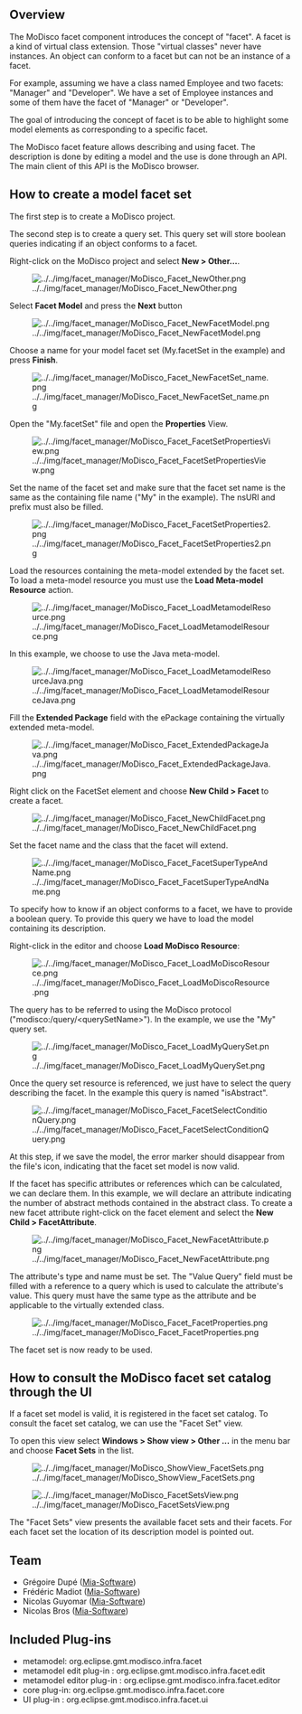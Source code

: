 == Overview ==
The MoDisco facet component introduces the concept of "facet". A facet is a kind of virtual class extension. Those "virtual classes" never have instances. An object can conform to a facet but can not be an instance of a facet.

For example, assuming we have a class named Employee and two facets: "Manager" and "Developer". We have a set of Employee instances and some of them have the facet of "Manager" or "Developer".

The goal of introducing the concept of facet is to be able to highlight some model elements as corresponding to a specific facet.

The MoDisco facet feature allows describing and using facet. The description is done by editing a model and the use is done through an API. The main client of this API is the MoDisco browser.


==How to create a model facet set==
The first step is to create a MoDisco project.

The second step is to create a query set. This query set will store boolean queries indicating if an
object conforms to a facet.

Right-click on the MoDisco project and select '''New &gt; Other...'''.

[[Image:../../img/facet_manager/MoDisco_Facet_NewOther.png]]

Select '''Facet Model''' and press the '''Next''' button

[[Image:../../img/facet_manager/MoDisco_Facet_NewFacetModel.png]]

Choose a name for your model facet set (My.facetSet in the example)
and press '''Finish'''.

[[Image:../../img/facet_manager/MoDisco_Facet_NewFacetSet_name.png]]


Open the "My.facetSet" file and open the '''Properties''' View.

[[Image:../../img/facet_manager/MoDisco_Facet_FacetSetPropertiesView.png]]

Set the name of the facet set and make sure that the facet set name
is the same as the containing file name ("My" in the example). The
nsURI and prefix must also be filled.

[[Image:../../img/facet_manager/MoDisco_Facet_FacetSetProperties2.png]]

Load the resources containing the meta-model extended by the
facet set. To load a meta-model resource you must use the 
'''Load Meta-model Resource''' action.

[[Image:../../img/facet_manager/MoDisco_Facet_LoadMetamodelResource.png]]

In this example, we choose to use the Java meta-model.

[[Image:../../img/facet_manager/MoDisco_Facet_LoadMetamodelResourceJava.png]]

Fill the '''Extended Package''' field with the ePackage
containing the virtually extended meta-model.

[[Image:../../img/facet_manager/MoDisco_Facet_ExtendedPackageJava.png]]

Right click on the FacetSet element and choose '''New Child &gt; Facet''' to create a facet.

[[Image:../../img/facet_manager/MoDisco_Facet_NewChildFacet.png]]

Set the facet name and the class that the facet will extend.

[[Image:../../img/facet_manager/MoDisco_Facet_FacetSuperTypeAndName.png]]

To specify how to know if an object conforms to a facet, we have
to provide a boolean query. To provide this query we have to load the
model containing its description.

Right-click in the editor and choose '''Load MoDisco Resource''':

[[Image:../../img/facet_manager/MoDisco_Facet_LoadMoDiscoResource.png]]

The query has to be referred to using the MoDisco protocol ("modisco:/query/&lt;querySetName&gt;"). 
In the example, we use the "My" query set.

[[Image:../../img/facet_manager/MoDisco_Facet_LoadMyQuerySet.png]]

Once the query set resource is referenced, we just have to select the
query describing the facet. In the example this query is named
"isAbstract".

[[Image:../../img/facet_manager/MoDisco_Facet_FacetSelectConditionQuery.png]]

At this step, if we save the model, the error marker should disappear
from the file's icon, indicating that the facet set model is now valid.

If the facet has specific attributes or references which can be
calculated, we can declare them. In this example, we will declare an
attribute indicating the number of abstract methods contained in the
abstract class. To create a new facet attribute right-click on the facet
element and select the '''New Child &gt; FacetAttribute'''.

[[Image:../../img/facet_manager/MoDisco_Facet_NewFacetAttribute.png]]

The attribute's type and name must be set. The "Value Query" field must
be filled with a reference to a query which is used to calculate the
attribute's value. This query must have the same type as the attribute
and be applicable to the virtually extended class.

[[Image:../../img/facet_manager/MoDisco_Facet_FacetProperties.png]]


The facet set is now ready to be used.

== How to consult the MoDisco facet set catalog through the UI ==

If a facet set model is valid, it is registered in the facet set
catalog. To consult the facet set catalog, we can use the "Facet Set"
view.

To open this view select '''Windows &gt; Show view &gt; Other ...'''
in the menu bar and choose '''Facet Sets''' in the list.

[[Image:../../img/facet_manager/MoDisco_ShowView_FacetSets.png]]

[[Image:../../img/facet_manager/MoDisco_FacetSetsView.png]]

The "Facet Sets" view presents the available facet sets and their
facets. For each facet set the location of its description model is pointed out.

== Team ==
*Grégoire Dupé ([http://www.mia-software.com Mia-Software])
*Frédéric Madiot ([http://www.mia-software.com Mia-Software])
*Nicolas Guyomar ([http://www.mia-software.com Mia-Software])
*Nicolas Bros ([http://www.mia-software.com Mia-Software]) 

== Included Plug-ins ==
* metamodel: org.eclipse.gmt.modisco.infra.facet
* metamodel edit plug-in : org.eclipse.gmt.modisco.infra.facet.edit
* metamodel editor plug-in : org.eclipse.gmt.modisco.infra.facet.editor
* core plug-in: org.eclipse.gmt.modisco.infra.facet.core
* UI plug-in : org.eclipse.gmt.modisco.infra.facet.ui